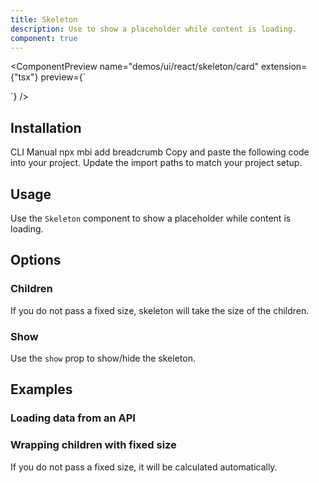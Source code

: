 ```yaml
---
title: Skeleton
description: Use to show a placeholder while content is loading.
component: true
---
```


<ComponentPreview
  name="demos/ui/react/skeleton/card"
  extension={"tsx"}
  preview={`<Skeleton className="h-44 w-64" />
<div>
  <Skeleton className="size-10 rounded-full" />
  <div>
    <Skeleton className="h-4 w-44" />
    <Skeleton className="h-4 w-36" />
  </div>
</div>`}
/>

## Installation

<Tabs defaultValue="cli">
<TabsList>
<TabsTrigger value="cli">
CLI
</TabsTrigger>
<TabsTrigger value="manual">  
Manual
</TabsTrigger>
</TabsList>

<TabsContent value="cli">
<Bash>
<BashCommand>npx</BashCommand> mbi add breadcrumb
</Bash>
</TabsContent>

<TabsContent value="manual">
<Steps>
  <Step>Copy and paste the following code into your project.</Step>
  <ComponentSource
    name={["ui/react/skeleton"]}
    extension={["tsx"]}
  />
  <Step>Update the import paths to match your project setup.</Step>
</Steps>
</TabsContent>
</Tabs>

## Usage

Use the `Skeleton` component to show a placeholder while content is loading.

## Options

### Children

If you do not pass a fixed size, skeleton will take the size of the children.

<ComponentPreview name="demos/ui/react/skeleton/children" />

### Show

Use the `show` prop to show/hide the skeleton.

<ComponentPreview name="demos/ui/react/skeleton/show" />

## Examples

### Loading data from an API

<ComponentPreview name="demos/ui/react/skeleton/api-simulation" />

### Wrapping children with fixed size

If you do not pass a fixed size, it will be calculated automatically.

<ComponentPreview name="demos/ui/react/skeleton/fixed-size-children" />

